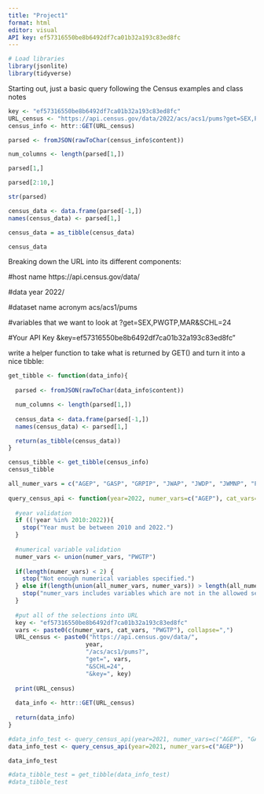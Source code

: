 ```yaml
---
title: "Project1"
format: html
editor: visual
API key: ef57316550be8b6492df7ca01b32a193c83ed8fc
---
```


```r
# Load libraries
library(jsonlite)
library(tidyverse)
```

Starting out, just a basic query following the Census examples and class notes

```r
key <- "ef57316550be8b6492df7ca01b32a193c83ed8fc"
URL_census <- "https://api.census.gov/data/2022/acs/acs1/pums?get=SEX,PWGTP,MAR&SCHL=24&key=ef57316550be8b6492df7ca01b32a193c83ed8fc"
census_info <- httr::GET(URL_census)
```


```r
parsed <- fromJSON(rawToChar(census_info$content))

num_columns <- length(parsed[1,])

parsed[1,]

parsed[2:10,]

str(parsed)

census_data <- data.frame(parsed[-1,])
names(census_data) <- parsed[1,]

census_data = as_tibble(census_data)

census_data

```



Breaking down the URL into its different components:

#host name
https://api.census.gov/data/

#data year
2022/

#dataset name acronym
acs/acs1/pums

#variables that we want to look at
?get=SEX,PWGTP,MAR&SCHL=24

#Your API Key
&key=ef57316550be8b6492df7ca01b32a193c83ed8fc"

write a helper function to take what is returned by GET() and turn it into a nice tibble:

```r
get_tibble <- function(data_info){
  
  parsed <- fromJSON(rawToChar(data_info$content))

  num_columns <- length(parsed[1,])
  
  census_data <- data.frame(parsed[-1,])
  names(census_data) <- parsed[1,]

  return(as_tibble(census_data))
}
```

```r
census_tibble <- get_tibble(census_info)
census_tibble
```

```r

all_numer_vars = c("AGEP", "GASP", "GRPIP", "JWAP", "JWDP", "JWMNP", "PWGTP")
  
query_census_api <- function(year=2022, numer_vars=c("AGEP"), cat_vars=c("SEX"), geog="All", sub_list=list()){
  
  #year validation
  if ((!year %in% 2010:2022)){
    stop("Year must be between 2010 and 2022.")
  }
  
  #numerical variable validation
  numer_vars <- union(numer_vars, "PWGTP")
  
  if(length(numer_vars) < 2) {
    stop("Not enough numerical variables specified.")
  } else if(length(union(all_numer_vars, numer_vars)) > length(all_numer_vars)){
    stop("numer_vars includes variables which are not in the allowed set (AGEP, GASP, GRPIP, JWAP, JWDP, JWMNP, PWGTP)")
  }
  
  #put all of the selections into URL
  key <- "ef57316550be8b6492df7ca01b32a193c83ed8fc"
  vars <- paste0(c(numer_vars, cat_vars, "PWGTP"), collapse=",")
  URL_census <- paste0("https://api.census.gov/data/", 
                      year, 
                      "/acs/acs1/pums?",
                      "get=", vars,
                      "&SCHL=24", 
                      "&key=", key)
  
  print(URL_census)
  
  data_info <- httr::GET(URL_census)
  
  return(data_info)
}

#data_info_test <- query_census_api(year=2021, numer_vars=c("AGEP", "GASP", "GRPIP", "JWAP", "JWDP", "JWMNP"))
data_info_test <- query_census_api(year=2021, numer_vars=c("AGEP"))

data_info_test

#data_tibble_test = get_tibble(data_info_test)
#data_tibble_test
```








